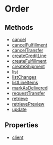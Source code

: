 
# Order

## Methods

- [cancel](../../Order/methods/js_sdk.admin.Order.cancel/page.mdx)
- [cancelFulfillment](../../Order/methods/js_sdk.admin.Order.cancelFulfillment/page.mdx)
- [cancelTransfer](../../Order/methods/js_sdk.admin.Order.cancelTransfer/page.mdx)
- [createCreditLine](../../Order/methods/js_sdk.admin.Order.createCreditLine/page.mdx)
- [createFulfillment](../../Order/methods/js_sdk.admin.Order.createFulfillment/page.mdx)
- [createShipment](../../Order/methods/js_sdk.admin.Order.createShipment/page.mdx)
- [list](../../Order/methods/js_sdk.admin.Order.list/page.mdx)
- [listChanges](../../Order/methods/js_sdk.admin.Order.listChanges/page.mdx)
- [listLineItems](../../Order/methods/js_sdk.admin.Order.listLineItems/page.mdx)
- [markAsDelivered](../../Order/methods/js_sdk.admin.Order.markAsDelivered/page.mdx)
- [requestTransfer](../../Order/methods/js_sdk.admin.Order.requestTransfer/page.mdx)
- [retrieve](../../Order/methods/js_sdk.admin.Order.retrieve/page.mdx)
- [retrievePreview](../../Order/methods/js_sdk.admin.Order.retrievePreview/page.mdx)
- [update](../../Order/methods/js_sdk.admin.Order.update/page.mdx)

## Properties

- [client](../../Order/properties/js_sdk.admin.Order.client/page.mdx)
